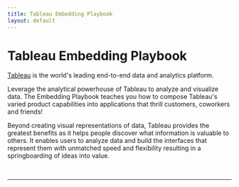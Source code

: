```yaml
---
title: Tableau Embedding Playbook
layout: default
---
```



# Tableau Embedding Playbook

[Tableau](https://www.tableau.com/) is the world's leading end-to-end data and analytics platform.

Leverage the analytical powerhouse of Tableau to analyze and visualize data. 
The Embedding Playbook teaches you how to compose Tableau's varied product capabilities 
into applications that thrill customers, coworkers and friends!

Beyond creating visual representations of data, Tableau provides the greatest 
benefits as it helps people discover what information is valuable to others. 
It enables users to analyze data and build the interfaces that represent them 
with unmatched speed and flexibility resulting in a springboarding of ideas into value.

<br />
<hr />

<Analytics
  vizUrl='https://public.tableau.com/views/Superstore_dark/ProfitabilityE'
  width='800'
  height='830'
  hideTabs='true'
  device='default'
/>
